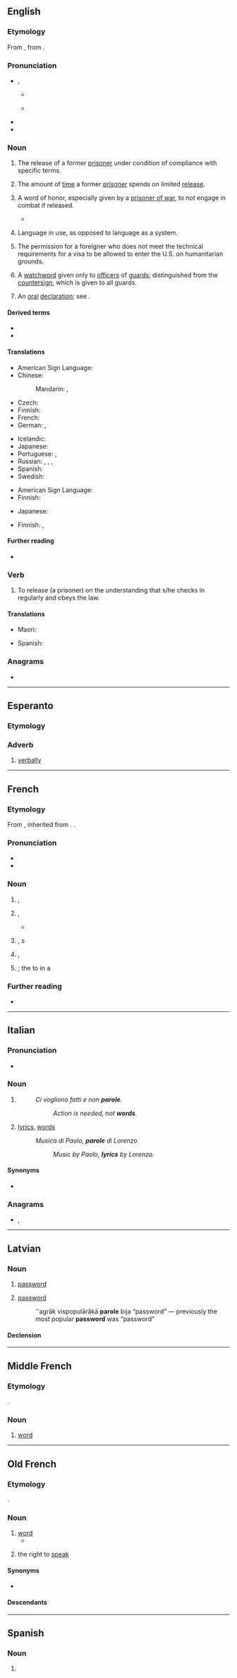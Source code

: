 {{also|Parole|parolē}}
==English==
{{wikipedia}}

===Etymology===
From {{etyl|fro|en}} {{m|fro|parole||word, formal promise}}, from {{etyl|LL.|en}} {{m|la|parabola||speech}}.

===Pronunciation===
* {{enPR|pə-rōlʹ}}, {{IPA|/pəˈɹoːl/|lang=en}}
** {{a|UK}} {{IPA|[pə.ˈɹəʊɫ]|lang=en}}
** {{a|US}} {{IPA|[pə.ˈɹoʊɫ]|lang=en}}
* {{rhymes|əʊl|lang=en}}
* {{hyphenation|pa|role|lang=en}}

===Noun===
{{en-noun|-|s}}

# The release of a former [[prisoner]] under condition of compliance with specific terms.
#: {{ux|en|He will be on '''parole''' for nearly two more years.}}
#: {{ux|en|He was released on '''parole'''.}}
#: {{ux|en|The defendant shall be sentenced to life without the possibility of '''parole'''.}}
# The amount of [[time]] a former [[prisoner]] spends on limited [[release]].
# {{lb|en|archaic}} A word of honor, especially given by a [[prisoner of war]], to not engage in combat if released.
#* {{quote-book|author=Macaulay|passage=This man had forfeited his military '''parole'''.}}
# {{lb|en|linguistics}} Language in use, as opposed to language as a system.
# {{lb|en|US|immigration law}} The permission for a foreigner who does not meet the technical requirements for a visa to be allowed to enter the U.S. on humanitarian grounds.
# A [[watchword]] given only to [[officer]]s of [[guard]]s; distinguished from the [[countersign]], which is given to all guards.
# {{lb|en|legal}} An [[oral]] [[declaration]]; see {{m|en|parol}}.

====Derived terms====
* {{l|en|parole board}}
* {{l|en|parolee}}

====Translations====
{{trans-top|law: a release of (a prisoner)}}
* American Sign Language: {{t|ase|BentB@BaseHand-PalmDown-OpenB@CenterSternumhigh-UlnarAcross BentB@TipHand-PalmDown-OpenB@CenterSternumhigh-UlnarAcross}}
* Chinese:
*: Mandarin: {{t+|cmn|假釋|sc=Hani}}, {{t+|cmn|假释|tr=jiǎshì|sc=Hani}}
* Czech: {{t|cs|podmínečné propuštění|n}}
* Finnish: {{t|fi|ehdonalainen}}
* French: {{t|fr|libération conditionnelle|f}}
* German: {{t|de|bedingte Haftentlassung|f}}, {{t+|de|Bewährung|f}}
{{trans-mid}}
* Icelandic: {{t|is|reynslulausn|f}}
* Japanese: {{t|ja|仮釈放|tr=かりしゃくほう, kari-shakuhō}}
* Portuguese: {{t+|pt|condicional|f}}, {{t|pt|liberdade condicional}}
* Russian: {{t|ru|усло́вно-досро́чное освобожде́ние|n}}, {{t|ru|УДО́|n}}, {{t|ru|досро́чное освобожде́ние|n}}, {{t|ru|усло́вное освобожде́ние|n}}
* Spanish: {{t|es|libertad condicional|f}}
* Swedish: {{t|sv|villkorlig frigivning|c}}
{{trans-bottom}}

{{trans-top|an amount of time}}
* American Sign Language: {{t|ase|BentB@BaseHand-PalmDown-OpenB@CenterSternumhigh-UlnarAcross BentB@TipHand-PalmDown-OpenB@CenterSternumhigh-UlnarAcross}}
* Finnish: {{t|fi|ehdonalainen}}
{{trans-mid}}
* Japanese: {{t|ja|仮釈放|tr=kari-shussho}}
{{trans-bottom}}

{{trans-top|linguistics: language in use}}
* Finnish: {{t+|fi|puhekieli}}, {{t+|fi|puhe}}
{{trans-mid}}
{{trans-bottom}}

====Further reading====
* {{projectlink|wikipedia|Parole (United States immigration)}}

===Verb===
{{en-verb|parol}}

# {{lb|en|transitive}} To release (a prisoner) on the understanding that s/he checks in regularly and obeys the law.

====Translations====
{{trans-top|}}
* Maori: {{t|mi|tukuhere}}
{{trans-mid}}
* Spanish: {{t|es|ser puesto en libertad condicional}}
{{trans-bottom}}

===Anagrams===
* {{anagrams|en|Lopera}}

----

==Esperanto==

===Etymology===
{{suffix|paroli|e|lang=eo}}

===Adverb===
{{eo-head}}

# [[verbally]]

----

==French==

===Etymology===
From {{etyl|VL.|fr}} {{m|la|*paraula}}, inherited from {{inh|fr|la|parabola||comparison}}. {{doublet|lang=fr|parabole}}.

===Pronunciation===
* {{fr-IPA}}
* {{audio|Fr-parole.ogg|audio|lang=fr}}

===Noun===
{{fr-noun|f}}

# {{l|en|utterance}}, {{l|en|expression}} {{gloss|a unit of discourse, firstly oral}}
# {{l|en|voice}}, {{l|en|spoken word}}
#* {{quote-song
|title=Paroles… Paroles…
|year=1973
|composer=Gianni Ferrio
|lyricist={{w|Leo Chiosso}}, Giancarlo Del Re, Michaële
|artist={{w|Dalida}} & {{w|Alain Delon}}
|passage=Que tu es belle / Parole, parole, parole / Que tu es belle / Parole, parole, parole, parole, parole / Encore des paroles que tu semes au vent}}
# {{lb|fr|in|plural|paroles}} {{l|en|lyrics}}, {{l|en|word}}s {{gloss|of a song}}
#: {{uxi|fr|'''paroles''' d'une chanson|'''words''' of a song, lyrics of a song}}
# {{l|en|promise}}, {{l|en|word}}
#: {{uxi|fr|il tient '''parole'''|he keeps his '''word'''}}
# {{l|en|floor}}; the {{l|en|right}} to {{l|en|speak}} in a {{l|en|legislative}} {{l|en|assembly}}
#: {{uxi|fr|le député a la '''parole'''|the member has the '''floor'''}}

===Further reading===
* {{R:TLFi}}

----

==Italian==

===Pronunciation===
* {{IPA|/paɾɔle/|lang=it}}

===Noun===
{{head|it|noun|g=f-p}}

# {{plural of|parola|lang=it}}
#: ''Ci vogliono fatti e non '''parole'''.''
#:: ''Action is needed, not '''words'''.''
# {{lb|it|of a song}} [[lyrics]], [[word]]s
#: ''Musica di Paolo, '''parole''' di Lorenzo''
#:: ''Music by Paolo, '''lyrics''' by Lorenzo.''

====Synonyms====
* {{sense|lyrics}} {{l|it|testo}}

===Anagrams===
* {{l|it|palerò}}, {{l|it|polare}}

----

==Latvian==
{{wikipedia|lang=lv}}

===Noun===
{{lv-noun|f|5th}}

# {{lb|lv|military}} [[password]] {{gloss|[[identification]] [[word]] [[use]]d in [[military]] [[operation]]s or in [[secret]], [[covert]] [[activity|activities]] (e.g., by a [[secret]] [[service]], in a [[revolutionary]] [[movement]], etc.)}}
#: {{ux|lv|prasīt '''paroli'''|to ask for the '''password'''|inline=1}}
#: {{ux|lv|pateikt '''paroli'''|to say, give the '''password'''|inline=1}}
#: {{ux|lv|parole iekļūšanai sapulcē bija: “uz satikšanos”|the '''password''' to be admitted to the meeting was: “till we meet again”|inline=1}}
#: {{ux|lv|lai tiktu cauri visām trim apsardzības ķēdēm, vajadzēja zināt trīs dažādas '''paroles'''|in order to get through all three defense lines, it was necessary to know three different '''passwords'''|inline=1}}
# {{lb|lv|computing}} [[password]] {{gloss|sequence of characters that gives access to a website}}
#: ''agrāk vispopulārākā '''parole''' bija “password” — previously the most popular '''password''' was “password”

====Declension====
{{lv-decl-noun|paro|e|5th||l|ļ|extrawidth=-60}}

----

==Middle French==

===Etymology===
{{etyl|Late Latin|frm}} {{m|la|parabola}}.

===Noun===
{{frm-noun|f}}

# [[word]]

----

==Old French==

===Etymology===
{{etyl|Late Latin|fro}} {{m|la|parabola}}.

===Noun===
{{fro-noun|f}}

# [[word]]
#* {{quote-book|year=circa 1155|title=[http://books.google.com/books?id=meueLyU39N0C&printsec=frontcover&source=gbs_ge_summary_r&cad=0#v=onepage&q&f=false Le Roman de Brut]|author=[[w:Wace|Wace]]|passage=A ceste '''parole''' a grant bruit|translation=Saying this<!--this word--> caused uproar<!--literally, "big noise"-->}}
# {{lb|fro|by extension|figuratively}} the right to [[speak]]

====Synonyms====
* {{sense|word}} {{l|fro|mot}}

====Descendants====
{{der-top|Descendants}}
{{etymtree|fro|la|parabola|branch_term=parole}}
{{der-bottom}}

----

==Spanish==

===Noun===
{{es-noun|m}}

# {{l|en|parole}}